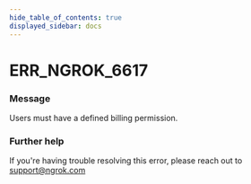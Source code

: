 ```yaml
---
hide_table_of_contents: true
displayed_sidebar: docs
---
```



# ERR_NGROK_6617

### Message
Users must have a defined billing permission.

<ErrorDetails error='err_ngrok_6617' />


### Further help
If you're having trouble resolving this error, please reach out to [support@ngrok.com](mailto:support@ngrok.com?subject=Help%20with%20ERR_NGROK_6617)

